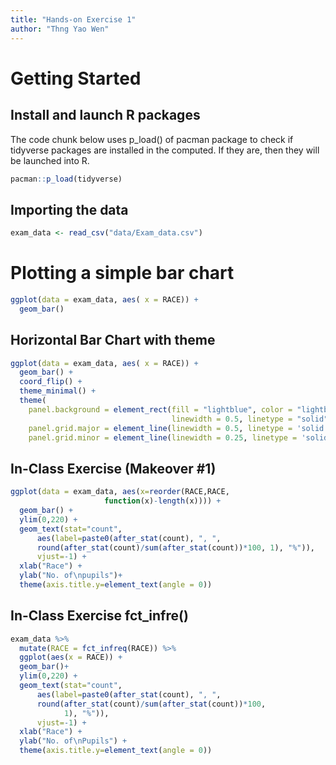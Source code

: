 ```yaml
---
title: "Hands-on Exercise 1"
author: "Thng Yao Wen"
---
```


# Getting Started

## Install and launch R packages

The code chunk below uses p_load() of pacman package to check if tidyverse packages are installed in the computed. If they are, then they will be launched into R.

```r
pacman::p_load(tidyverse)
```

## Importing the data

```r
exam_data <- read_csv("data/Exam_data.csv")
```

# Plotting a simple bar chart

```r
ggplot(data = exam_data, aes( x = RACE)) +
  geom_bar()
```

## Horizontal Bar Chart with theme

```r
ggplot(data = exam_data, aes( x = RACE)) +
  geom_bar() +
  coord_flip() +
  theme_minimal() +
  theme(
    panel.background = element_rect(fill = "lightblue", color = "lightblue",
                                    linewidth = 0.5, linetype = "solid"),
    panel.grid.major = element_line(linewidth = 0.5, linetype = 'solid', colour = "white"), 
    panel.grid.minor = element_line(linewidth = 0.25, linetype = 'solid', colour = "white"))
```

## In-Class Exercise (Makeover #1)

```r
ggplot(data = exam_data, aes(x=reorder(RACE,RACE,
                     function(x)-length(x)))) +
  geom_bar() +
  ylim(0,220) +
  geom_text(stat="count", 
      aes(label=paste0(after_stat(count), ", ", 
      round(after_stat(count)/sum(after_stat(count))*100, 1), "%")),
      vjust=-1) +
  xlab("Race") +
  ylab("No. of\npupils")+
  theme(axis.title.y=element_text(angle = 0))
```

## In-Class Exercise fct_infre()

```r
exam_data %>%
  mutate(RACE = fct_infreq(RACE)) %>%
  ggplot(aes(x = RACE)) + 
  geom_bar()+
  ylim(0,220) +
  geom_text(stat="count", 
      aes(label=paste0(after_stat(count), ", ", 
      round(after_stat(count)/sum(after_stat(count))*100,
            1), "%")),
      vjust=-1) +
  xlab("Race") +
  ylab("No. of\nPupils") +
  theme(axis.title.y=element_text(angle = 0))
```
